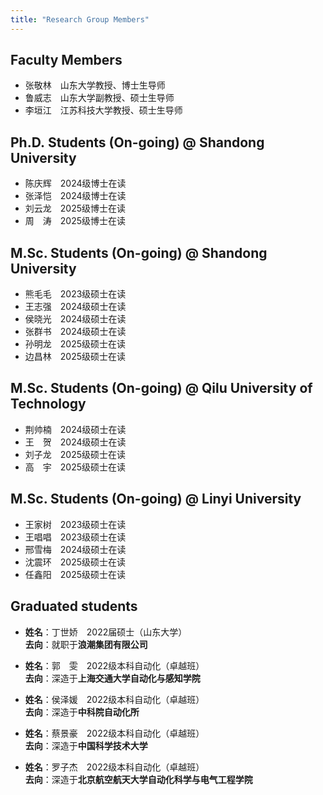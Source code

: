 ```yaml
---
title: "Research Group Members"
---
```

::: {#center}
## <strong>Faculty Members</strong>

- 张敬林　山东大学教授、博士生导师
- 鲁威志　山东大学副教授、硕士生导师
- 李垣江　江苏科技大学教授、硕士生导师

## <strong>Ph.D. Students (On-going) @ Shandong University</strong>

- 陈庆辉　2024级博士在读
- 张泽恺　2024级博士在读
- 刘云龙　2025级博士在读
- 周　涛　2025级博士在读

## <strong>M.Sc. Students (On-going) @ Shandong University</strong>

- 熊毛毛　2023级硕士在读
- 王志强　2024级硕士在读
- 侯晓光　2024级硕士在读
- 张群书　2024级硕士在读
- 孙明龙　2025级硕士在读
- 边昌林　2025级硕士在读

## <strong>M.Sc. Students (On-going) @ Qilu University of Technology</strong>

- 荆帅楠　2024级硕士在读
- 王　贺　2024级硕士在读
- 刘子龙　2025级硕士在读
- 高　宇　2025级硕士在读

## <strong>M.Sc. Students (On-going) @ Linyi University</strong>

- 王家树　2023级硕士在读
- 王唱唱　2023级硕士在读
- 邢雪梅　2024级硕士在读
- 沈震环　2025级硕士在读
- 任鑫阳　2025级硕士在读


## <strong>Graduated students</strong>
- **姓名**：丁世娇　2022届硕士（山东大学）  
  **去向**：就职于**浪潮集团有限公司**

- **姓名**：郭　雯　2022级本科自动化（卓越班）  
  **去向**：深造于**上海交通大学自动化与感知学院**  

- **姓名**：侯泽媛　2022级本科自动化（卓越班）  
  **去向**：深造于**中科院自动化所**  

- **姓名**：蔡景豪　2022级本科自动化（卓越班）  
  **去向**：深造于**中国科学技术大学**  

- **姓名**：罗子杰　2022级本科自动化（卓越班）  
  **去向**：深造于**北京航空航天大学自动化科学与电气工程学院**  

::: 